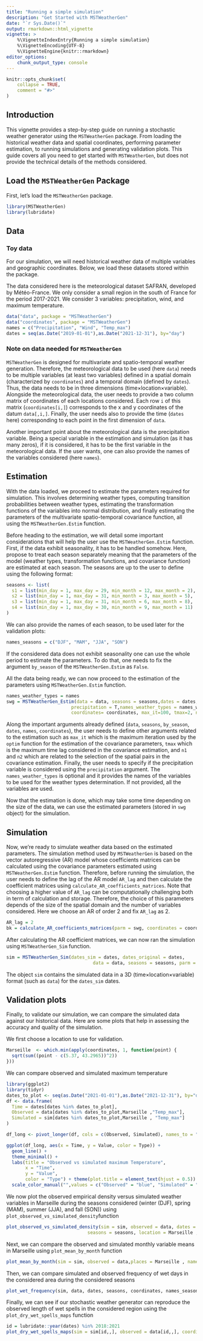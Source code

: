 ```yaml
---
title: "Running a simple simulation"
description: "Get Started with MSTWeatherGen"
date: "`r Sys.Date()`"
output: rmarkdown::html_vignette
vignette: >
    %\VignetteIndexEntry{Running a simple simulation}
    %\VignetteEncoding{UTF-8}
    %\VignetteEngine{knitr::rmarkdown}
editor_options:
    chunk_output_type: console
---
```


```r
knitr::opts_chunk$set(
    collapse = TRUE,
    comment = "#>"
)
```


## Introduction

This vignette provides a step-by-step guide on running a stochastic weather generator using the `MSTWeatherGen` package. From loading the historical weather data and spatial coordinates, performing parameter estimation, to running simulations and generating validation plots. This guide covers all you need to get started with `MSTWeatherGen`, but does not provide the technical details of the methods considered.

## Load the `MSTWeatherGen` Package

First, let's load the `MSTWeatherGen` package.

```r
library(MSTWeatherGen)
library(lubridate)
```

## Data

### Toy data

For our simulation, we will need historical weather data of multiple variables and geographic coordinates. Below, we load these datasets stored within the package.

The data considered here is the meteorological dataset SAFRAN, developed by Météo-France. We only consider a small region in the south of France for the period 2017-2021. We consider 3 variables: precipitation, wind, and maximum temperature.

```r
data("data", package = "MSTWeatherGen")
data("coordinates", package = "MSTWeatherGen")
names = c("Precipitation", "Wind", "Temp_max")
dates = seq(as.Date("2019-01-01"),as.Date("2021-12-31"), by="day")
```

### Note on data needed for `MSTWeatherGen`

`MSTWeatherGen` is designed for multivariate and spatio-temporal weather generation. Therefore, the meteorological data to be used (here `data`) needs to be multiple variables (at least two variables) defined in a spatial domain (characterized by `coordinates`) and a temporal domain (defined by `dates`). Thus, the data needs to be in three dimensions (time$\times$location$\times$variable). Alongside the meteorological data, the user needs to provide a two column matrix of coordinates of each locations considered. Each row `i` of this matrix (`coordinates[i,]`) corresponds to the x and y coordinates of the datum `data[,i,]`. Finally, the user needs also to provide the time (`dates` here) corresponding to each point in the first dimension of `data`.

Another important point about the meteorological data is the precipitation variable. Being a special variable in the estimation and simulation (as it has many zeros), if it is considered, it has to be the first variable in the meteorological data. If the user wants, one can also provide the names of the variables considered (here `names`).

## Estimation

With the data loaded, we proceed to estimate the parameters required for simulation. This involves determining weather types, computing transition probabilities between weather types, estimating the transformation functions of the variables into normal distribution, and finally estimating the parameters of the multivariate spatio-temporal covariance function, all using the `MSTWeatherGen.Estim` function.

Before heading to the estimation, we will detail some important considerations that will help the user use the `MSTWeatherGen.Estim` function. First, if the data exhibit seasonality, it has to be handled somehow. Here, propose to treat each season separately meaning that the parameters of the model (weather types, transformation functions, and covariance function) are estimated at each season. The seasons are up to the user to define using the following format:

```r
seasons <- list(
  s1 = list(min_day = 1, max_day = 29, min_month = 12, max_month = 2),
  s2 = list(min_day = 1, max_day = 31, min_month = 3, max_month = 5),
  s3 = list(min_day = 1, max_day = 31, min_month = 6, max_month = 8),
  s4 = list(min_day = 1, max_day = 30, min_month = 9, max_month = 11)
)
```

We can also provide the names of each season, to be used later for the validation plots:

```r
names_seasons = c("DJF", "MAM", "JJA", "SON")
```

If the considered data does not exhibit seasonality one can use the whole period to estimate the parameters. To do that, one needs to fix the argument `by_season` of the `MSTWeatherGen.Estim` as `False`.

All the data being ready, we can now proceed to the estimation of the parameters using `MSTWeatherGen.Estim` function.

```r
names_weather_types = names
swg = MSTWeatherGen_Estim(data = data, seasons = seasons,dates = dates, names = names, by_season = T, scale = F, 
                        precipitation = T,names_weather_types = names_weather_types,
                        coordinates= coordinates, max_it=100, tmax=2, n1=5, n2=5)
```

Along the important arguments already defined (`data`, `seasons`, `by_season`, `dates`, `names`, `coordinates`), the user needs to define other arguments related to the estimation such as `max_it` which is the maximum iteration used by the `optim` function for the estimation of the covariance parameters, `tmax` which is the maximum time lag considered in the covariance estimation, and `n1` and `n2` which are related to the selection of the spatial pairs in the covariance estimation. Finally, the user needs to specify if the precipitation variable is considered using the `precipitation` argument. The `names_weather_types` is optional and it provides the names of the variables to be used for the weather types determination. If not provided, all the variables are used.

Now that the estimation is done, which may take some time depending on the size of the data, we can use the estimated parameters (stored in `swg` object) for the simulation.

## Simulation

Now, we're ready to simulate weather data based on the estimated parameters. The simulation method used by `MSTWeatherGen` is based on the vector autoregressive (AR) model whose coefficients matrices can be calculated using the covariance parameters estimated using `MSTWeatherGen.Estim` function. Therefore, before running the simulation, the user needs to define the lag of the AR model `AR_lag` and then calculate the coefficient matrices using `calculate_AR_coefficients_matrices`. Note that choosing a higher value of `AR_lag` can be computationally challenging both in term of calculation and storage. Therefore, the choice of this parameters depends of the size of the spatial domain and the number of variables considered. Here we choose an AR of order 2 and fix `AR_lag` as 2.

```r
AR_lag = 2
bk = calculate_AR_coefficients_matrices(parm = swg, coordinates = coordinates, AR_lag = AR_lag)
```

After calculating the AR coefficient matrices, we can now ran the simulation using `MSTWeatherGen_Sim` function.

```r
sim = MSTWeatherGen_Sim(dates_sim = dates, dates_original = dates, 
                                data = data, seasons = seasons, parm = swg, AR_lag = AR_lag, bk = bk)
```

The object `sim` contains the simulated data in a 3D (time$\times$location$\times$variable) format (such as `data`) for the `dates_sim` dates.

## Validation plots

Finally, to validate our simulation, we can compare the simulated data against our historical data. Here are some plots that help in assessing the accuracy and quality of the simulation.

We first choose a location to use for validation.

```r
Marseille  <- which.min(apply(coordinates, 1, function(point) {
  sqrt(sum((point - c(5.37, 43.2965))^2))
}))
```

We can compare observed and simulated maximum temperature

```r
library(ggplot2)
library(tidyr)
dates_to_plot <- seq(as.Date("2021-01-01"),as.Date("2021-12-31"), by="day")
df <- data.frame(
  Time = dates[dates %in% dates_to_plot],
  Observed = data[dates %in% dates_to_plot,Marseille ,"Temp_max"], 
  Simulated = sim[dates %in% dates_to_plot,Marseille , "Temp_max"] 
)

df_long <- pivot_longer(df, cols = c(Observed, Simulated), names_to = "Type", values_to = "Value")

ggplot(df_long, aes(x = Time, y = Value, color = Type)) +
  geom_line() +
  theme_minimal() +
  labs(title = "Observed vs simulated maximum Temperature",
       x = "Time",
       y = "Value",
       color = "Type") + theme(plot.title = element_text(hjust = 0.5)) +
  scale_color_manual("",values = c("Observed" = "blue", "Simulated" = "red")) # Custom colors
```



We now plot the observed empirical density versus simulated weather variables in Marseille  during the seasons considered (winter (DJF), spring (MAM), summer (JJA), and fall (SON)) using `plot_observed_vs_simulated_density`function

```r
plot_observed_vs_simulated_density(sim = sim, observed = data, dates = dates, 
                              seasons = seasons, location = Marseille , names = names, names_seasons =names_seasons)

```

Next, we can compare the observed and simulated monthly variable means in Marseille  using `plot_mean_by_month` function

```r
plot_mean_by_month(sim = sim, observed = data,places = Marseille , names_places = "Marseille ", names = names, dates = dates)
```

Then, we can compare simulated and observed frequency of wet days in the considered area during the considered seasons

```r
plot_wet_frequency(sim, data, dates, seasons, coordinates, names_seasons)
```

Finally, we can see if our stochastic weather generator can reproduce the observed length of wet spells in the considered region using the `plot_dry_wet_spells_maps` function

```r
id = lubridate::year(dates) %in% 2018:2021
plot_dry_wet_spells_maps(sim = sim[id,,], observed = data[id,,], coordinates = coordinates, dates = dates[id])
```
